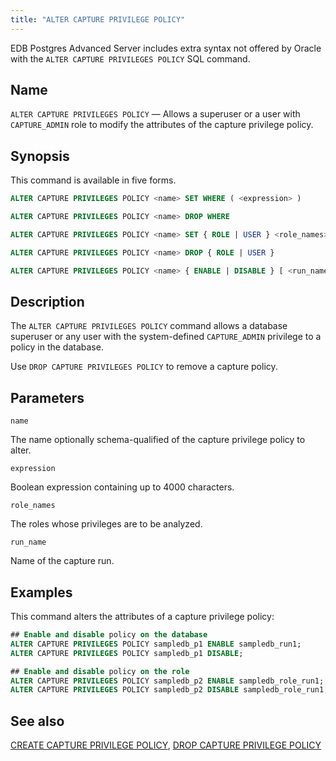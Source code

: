 ```yaml
---
title: "ALTER CAPTURE PRIVILEGE POLICY"
---
```


EDB Postgres Advanced Server includes extra syntax not offered by Oracle with the `ALTER CAPTURE PRIVILEGES POLICY` SQL command. 

## Name

`ALTER CAPTURE PRIVILEGES POLICY` &mdash; Allows a superuser or a user with `CAPTURE_ADMIN` role to modify the attributes of the capture privilege policy.

## Synopsis

This command is available in five forms.

```sql
ALTER CAPTURE PRIVILEGES POLICY <name> SET WHERE ( <expression> )

ALTER CAPTURE PRIVILEGES POLICY <name> DROP WHERE

ALTER CAPTURE PRIVILEGES POLICY <name> SET { ROLE | USER } <role_names>

ALTER CAPTURE PRIVILEGES POLICY <name> DROP { ROLE | USER }

ALTER CAPTURE PRIVILEGES POLICY <name> { ENABLE | DISABLE } [ <run_name> ]
```

## Description

The `ALTER CAPTURE PRIVILEGES POLICY` command allows a database superuser or any user with the system-defined `CAPTURE_ADMIN` privilege to a policy in the database.

Use `DROP CAPTURE PRIVILEGES POLICY` to remove a capture policy.

## Parameters

`name`

 The name optionally schema-qualified of the capture privilege policy to alter.

`expression`

Boolean expression containing up to 4000 characters.

`role_names`

The roles whose privileges are to be analyzed.

`run_name`

Name of the capture run.

## Examples

This command alters the attributes of a capture privilege policy:

```sql
## Enable and disable policy on the database
ALTER CAPTURE PRIVILEGES POLICY sampledb_p1 ENABLE sampledb_run1;
ALTER CAPTURE PRIVILEGES POLICY sampledb_p1 DISABLE;

## Enable and disable policy on the role
ALTER CAPTURE PRIVILEGES POLICY sampledb_p2 ENABLE sampledb_role_run1;
ALTER CAPTURE PRIVILEGES POLICY sampledb_p2 DISABLE sampledb_role_run1;
```

## See also

[CREATE CAPTURE PRIVILEGE POLICY](19a_create_capture_privilege), [DROP CAPTURE PRIVILEGE POLICY](44a_drop_capture_privilege)
